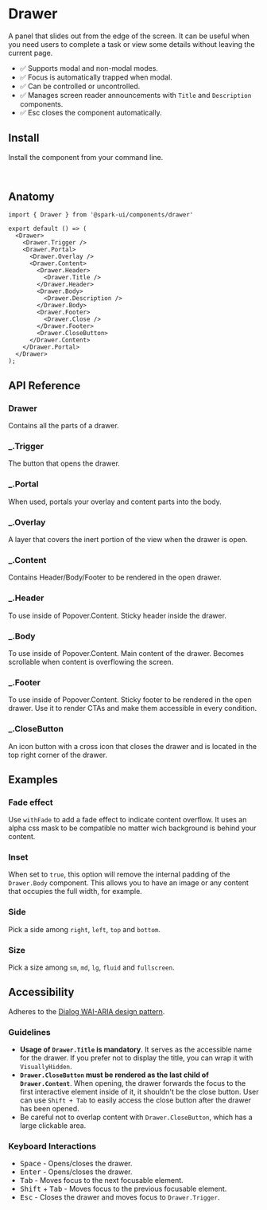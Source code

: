 


<Meta of={stories} />

# Drawer

A panel that slides out from the edge of the screen. It can be useful when you need users to complete a task or view some details without leaving the current page.

<Canvas of={stories.Usage} />

- ✅ Supports modal and non-modal modes.
- ✅ Focus is automatically trapped when modal.
- ✅ Can be controlled or uncontrolled.
- ✅ Manages screen reader announcements with `Title` and `Description` components.
- ✅ Esc closes the component automatically.

## Install

Install the component from your command line.

```sh
npm install @spark-ui/components
```

## Anatomy

```tsx
import { Drawer } from '@spark-ui/components/drawer'

export default () => (
  <Drawer>
    <Drawer.Trigger />
    <Drawer.Portal>
      <Drawer.Overlay />
      <Drawer.Content>
        <Drawer.Header>
          <Drawer.Title />
        </Drawer.Header>
        <Drawer.Body>
          <Drawer.Description />
        </Drawer.Body>
        <Drawer.Footer>
          <Drawer.Close />
        </Drawer.Footer>
        <Drawer.CloseButton>
      </Drawer.Content>
    </Drawer.Portal>
  </Drawer>
);
```

## API Reference

### Drawer

Contains all the parts of a drawer.

<ArgTypes of={Drawer} />  

### _.Trigger

The button that opens the drawer.

<ArgTypes of={Drawer.Trigger} />


### _.Portal

When used, portals your overlay and content parts into the body.

<ArgTypes of={Drawer.Portal} />


### _.Overlay

A layer that covers the inert portion of the view when the drawer is open.

<ArgTypes of={Drawer.Overlay} />

### _.Content

Contains Header/Body/Footer to be rendered in the open drawer.

<ArgTypes of={Drawer.Content} />

### _.Header

To use inside of Popover.Content. Sticky header inside the drawer.

<ArgTypes of={Drawer.Header} />

### _.Body

To use inside of Popover.Content. Main content of the drawer. Becomes scrollable when content is overflowing the screen.

<ArgTypes of={Drawer.Body} />

### _.Footer

To use inside of Popover.Content. Sticky footer to be rendered in the open drawer. Use it to render CTAs and make them accessible in every condition.

<ArgTypes of={Drawer.Footer} /> 

### _.CloseButton

An icon button with a cross icon that closes the drawer and is located in the top right corner of the drawer.

<ArgTypes of={Drawer.CloseButton} />


## Examples

### Fade effect

Use `withFade` to add a fade effect to indicate content overflow. It uses an alpha css mask to be compatible no matter wich background is behind your content.

<Canvas of={stories.Fade} />

### Inset

When set to `true`, this option will remove the internal padding of the `Drawer.Body` component. This allows you to have an image or any content that occupies the full width, for example.

<Canvas of={stories.Inset} />

### Side

Pick a side among `right`, `left`, `top` and `bottom`.

<Canvas of={stories.Side} />

### Size

Pick a size among `sm`, `md`, `lg`, `fluid` and `fullscreen`.

<Canvas of={stories.Sizes} />



## Accessibility

<A11yReport of="drawer" />

Adheres to the [Dialog WAI-ARIA design pattern](https://www.w3.org/WAI/ARIA/apg/patterns/dialog-modal/).

### Guidelines

- **Usage of `Drawer.Title` is mandatory**. It serves as the accessible name for the drawer. If you prefer not to display the title, you can wrap it with `VisuallyHidden`.
- **`Drawer.CloseButton` must be rendered as the last child of `Drawer.Content`**. When opening, the drawer forwards the focus to the first interactive element inside of it, it shouldn't be the close button. User can use `Shift + Tab` to easily access the close button after the drawer has been opened.
- Be careful not to overlap content with `Drawer.CloseButton`, which has a large clickable area.

### Keyboard Interactions

- <Kbd>Space</Kbd> - Opens/closes the drawer.
- <Kbd>Enter</Kbd> - Opens/closes the drawer.
- <Kbd>Tab</Kbd> - Moves focus to the next focusable element.
- <Kbd>Shift</Kbd> + <Kbd>Tab</Kbd> - Moves focus to the previous focusable element.
- <Kbd>Esc</Kbd> - Closes the drawer and moves focus to `Drawer.Trigger`.
